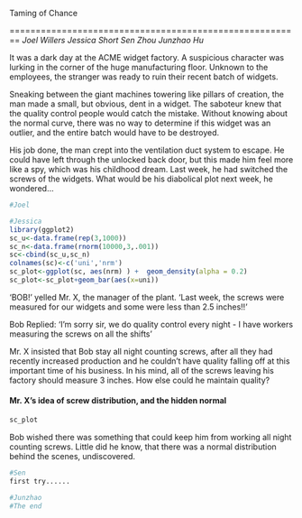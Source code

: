 Taming of Chance

========================================================
*Joel Willers*
*Jessica Short*
*Sen Zhou*
*Junzhao Hu*

It was a dark day at the ACME widget factory. A suspicious character was lurking in the corner of the huge manufacturing floor. Unknown to the employees, the stranger was ready to ruin their recent batch of widgets.

Sneaking between the giant machines towering like pillars of creation, the man made a small, but obvious, dent in a widget. The saboteur knew that the quality control people would catch the mistake. Without knowing about the normal curve, there was no way to determine if this widget was an outlier, and the entire batch would have to be destroyed.

His job done, the man crept into the ventilation duct system to escape. He could have left through the unlocked back door, but this made him feel more like a spy, which was his childhood dream. Last week, he had switched the screws of the widgets. What would be his diabolical plot next week, he wondered...

```r
#Joel
```
```r
#Jessica
library(ggplot2)
sc_u<-data.frame(rep(3,1000))
sc_n<-data.frame(rnorm(10000,3,.001))
sc<-cbind(sc_u,sc_n)
colnames(sc)<-c('uni','nrm')
sc_plot<-ggplot(sc, aes(nrm) ) +  geom_density(alpha = 0.2) 
sc_plot<-sc_plot+geom_bar(aes(x=uni))

```
'BOB!' yelled Mr. X, the manager of the plant. 'Last week, the screws were measured for our widgets and some were less than 2.5 inches!!'

Bob Replied: 'I'm sorry sir, we do quality control every night - I have workers measuring the screws on all the shifts'

Mr. X insisted that Bob stay all night counting screws, after all they had recently increased production and he couldn't have quality falling off at this important time of his business. In his mind, all of the screws leaving his factory should measure 3 inches. How else could he maintain quality?

#### Mr. X's idea of screw distribution, and the hidden normal
```r
sc_plot
```
Bob wished there was something that could keep him from working all night counting screws. Little did he know, that there was a normal distribution behind the scenes, undiscovered. 
```r
#Sen
first try......

```
```r
#Junzhao
#The end

```




